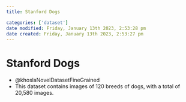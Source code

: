 ```yaml
---
title: Stanford Dogs

categories: ['dataset']
date modified: Friday, January 13th 2023, 2:53:28 pm
date created: Friday, January 13th 2023, 2:53:27 pm
---
```


# Stanford Dogs

- @khoslaNovelDatasetFineGrained
- This dataset contains images of 120 breeds of dogs, with a total of 20,580 images.



